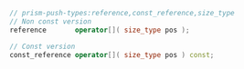```cpp
// prism-push-types:reference,const_reference,size_type
// Non const version
reference       operator[]( size_type pos );

// Const version
const_reference operator[]( size_type pos ) const;
```